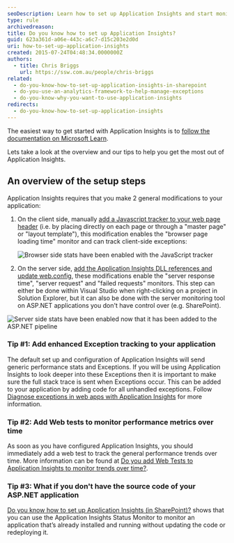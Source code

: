 ```yaml
---
seoDescription: Learn how to set up Application Insights and start monitoring your application's performance, exceptions, and user behavior.
type: rule
archivedreason:
title: Do you know how to set up Application Insights?
guid: 623a361d-a06e-443c-a6c7-d15c203e2d0d
uri: how-to-set-up-application-insights
created: 2015-07-24T04:48:34.0000000Z
authors:
  - title: Chris Briggs
    url: https://ssw.com.au/people/chris-briggs
related:
  - do-you-know-how-to-set-up-application-insights-in-sharepoint
  - do-you-use-an-analytics-framework-to-help-manage-exceptions
  - do-you-know-why-you-want-to-use-application-insights
redirects:
  - do-you-know-how-to-set-up-application-insights
---
```


The easiest way to get started with Application Insights is to [follow the documentation on Microsoft Learn](https://learn.microsoft.com/en-us/azure/azure-monitor/app/app-insights-overview).

Lets take a look at the overview and our tips to help you get the most out of Application Insights.
## An overview of the setup steps

Application Insights requires that you make 2 general modifications to your application:

1. On the client side, manually [add a Javascript tracker to your web page header](https://learn.microsoft.com/en-us/azure/azure-monitor/app/javascript-sdk?tabs=javascriptwebsdkloaderscript) (i.e. by placing directly on each page or through a "master page" or "layout template"), this modification enables the "browser page loading time" monitor and can track client-side exceptions:

   ![Browser side stats have been enabled with the JavaScript tracker](app-insights-browser-loading-time.jpg)

2. On the server side, [add the Application Insights DLL references and update web.config](https://learn.microsoft.com/en-us/azure/azure-monitor/app/asp-net), these modifications enable the "server response time", "server request" and "failed requests" monitors. This step can either be done within Visual Studio when right-clicking on a project in Solution Explorer, but it can also be done with the server monitoring tool on ASP.NET applications you don't have control over (e.g. SharePoint).

  ![Server side stats have been enabled now that it has been added to the ASP.NET pipeline](server-response-requests-failed-requests.jpg)

### Tip #1: Add enhanced Exception tracking to your application

The default set up and configuration of Application Insights will send generic performance stats and Exceptions. If you will be using Application Insights to look deeper into these Exceptions then it is important to make sure the full stack trace is sent when Exceptions occur. This can be added to your application by adding code for all unhandled exceptions. Follow [Diagnose exceptions in web apps with Application Insights](https://learn.microsoft.com/en-us/azure/azure-monitor/app/asp-net-exceptions) for more information.

### Tip #2: Add Web tests to monitor performance metrics over time

As soon as you have configured Application Insights, you should immediately add a web test to track the general performance trends over time. More information can be found at [Do you add Web Tests to Application Insights to monitor trends over time?](/do-you-add-web-tests-to-application-insights-to-montior-trends-over-time).

### Tip #3: What if you don't have the source code of your ASP.NET application

[Do you know how to set up Application Insights (in SharePoint)?](/application-insights-in-sharepoint) shows that you can use the Application Insights Status Monitor to monitor an application that’s already installed and running without updating the code or redeploying it.